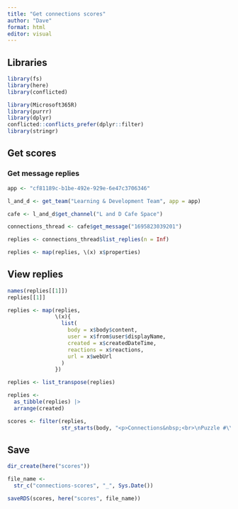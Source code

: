 ```yaml
---
title: "Get connections scores"
author: "Dave"
format: html
editor: visual
---
```


## Libraries

```r
library(fs)
library(here)
library(conflicted)

library(Microsoft365R)
library(purrr)
library(dplyr)
conflicted::conflicts_prefer(dplyr::filter)
library(stringr)
```

## Get scores

### Get message replies

```r
app <- "cf81189c-b1be-492e-929e-6e47c3706346"

l_and_d <- get_team("Learning & Development Team", app = app)

cafe <- l_and_d$get_channel("L and D Cafe Space")

connections_thread <- cafe$get_message("1695823039201")

replies <- connections_thread$list_replies(n = Inf)

replies <- map(replies, \(x) x$properties)
```

## View replies

```r
names(replies[[1]])
replies[[1]]

replies <- map(replies, 
               \(x){
                 list(
                   body = x$body$content,
                   user = x$from$user$displayName,
                   created = x$createdDateTime,
                   reactions = x$reactions,
                   url = x$webUrl
                 )
               })

replies <- list_transpose(replies)

replies <-
  as_tibble(replies) |> 
  arrange(created)

scores <- filter(replies,
                 str_starts(body, "<p>Connections&nbsp;<br>\nPuzzle #\\d+<br>"))
```

## Save

```r
dir_create(here("scores"))

file_name <- 
  str_c("connections-scores", "_", Sys.Date())

saveRDS(scores, here("scores", file_name))
```
